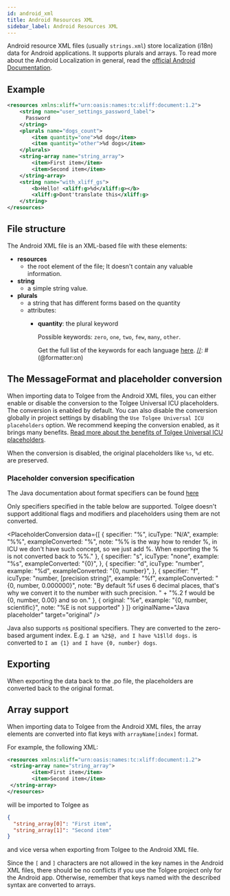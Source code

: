 ```yaml
---
id: android_xml
title: Android Resources XML
sidebar_label: Android Resources XML
---
```


Android resource XML files (usually `strings.xml`) store localization (i18n) data for Android applications.
It supports plurals and arrays. To read more about the Android Localization in general, read the [official
Android Documentation](https://developer.android.com/guide/topics/resources/localization).

## Example
```xml
<resources xmlns:xliff="urn:oasis:names:tc:xliff:document:1.2">
    <string name="user_settings_password_label">
      Password
    </string>
    <plurals name="dogs_count">
        <item quantity="one">%d dog</item>
        <item quantity="other">%d dogs</item>
    </plurals>
    <string-array name="string_array">
        <item>First item</item>
        <item>Second item</item>
    </string-array>
    <string name="with_xliff_gs">
        <b>Hello! <xliff:g>%d</xliff:g></b>
        <xliff:g>Dont'translate this</xliff:g>
    </string>
</resources>
```

## File structure
The Android XML file is an XML-based file with these elements:

[//]: # (@formatter:off)
- **resources**
  - the root element of the file; It doesn't contain any valuable information.
- **string**
  - a simple string value.
- **plurals**
  - a string that has different forms based on the quantity
  - attributes:
    - **quantity**: the plural keyword

      Possible keywords: `zero`, `one`, `two`, `few`, `many`, `other`.

      Get the full list of the keywords for each language [here](https://www.unicode.org/cldr/charts/44/supplemental/language_plural_rules.html).
[//]: # (@formatter:on)

## The MessageFormat and placeholder conversion
When importing data to Tolgee from the Android XML files, you can either enable or disable the
conversion to the Tolgee Universal ICU placeholders. The conversion is enabled by default. You can also disable the
conversion globally in project settings by disabling the `Use Tolgee Universal ICU placeholders` option. We recommend
keeping the conversion enabled, as it brings many benefits.
[Read more about the benefits of Tolgee Universal ICU placeholders](/platform/icu_plaholders).

When the conversion is disabled, the original placeholders like `%s`, `%d` etc. are preserved.

### Placeholder conversion specification

The Java documentation about format specifiers can be found
[here](https://docs.oracle.com/javase/8/docs/api/java/util/Formatter.html)

Only specifiers specified in the table below are supported. Tolgee doesn't support additional flags and modifiers and
placeholders using them are not converted.


<PlaceholderConversion data={[
  {
    specifier: "%",
    icuType: "N/A",
    example: "%%",
    exampleConverted: "%",
    note: "%% is the way how to render %, in ICU we don't have such concept, so we just add %. When exporting the % is not converted back to %%."
  },
  {
    specifier: "s",
    icuType: "none",
    example: "%s",
    exampleConverted: "{0}",
  },
  {
    specifier: "d",
    icuType: "number",
    example: "%d",
    exampleConverted: "{0, number}",
  },
  {
    specifier: "f",
    icuType: "number, [precision string]",
    example: "%f",
    exampleConverted: "{0, number, 0.000000}",
    note: "By default %f uses 6 decimal places, that's why we convert it to the number with such precision. " +
      "%.2 f would be {0, number, 0.00} and so on."
  },
  {
    original: "%e",
    example: "{0, number, scientific}",
    note: "%E is not supported"
  }
]} originalName="Java placeholder" target="original" />

Java also supports `n$` positional specifiers. They are converted to the zero-based argument index. E.g.
`I am %2$@, and I have %1$lld dogs.` is converted to `I am {1} and I have {0, number} dogs`.

## Exporting
When exporting the data back to the .po file, the placeholders are converted back to the original format.

## Array support
When importing data to Tolgee from the Android XML files, the array elements are converted into flat keys with
`arrayName[index]` format.

For example, the following XML:
```xml
<resources xmlns:xliff="urn:oasis:names:tc:xliff:document:1.2">
 <string-array name="string_array">
        <item>First item</item>
        <item>Second item</item>
 </string-array>
</resources>
```

will be imported to Tolgee as

```json
{
  "string_array[0]": "First item",
  "string_array[1]": "Second item"
}
```

and vice versa when exporting from Tolgee to the Android XML file.

Since the `[` and `]` characters are not allowed in the key names in the Android XML files,
there should be no conflicts if you use the Tolgee project only for the Android app. Otherwise, remember that keys named
with the described syntax are converted to arrays.


<Importing />
